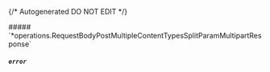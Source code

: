 {/* Autogenerated DO NOT EDIT  */}

<Collapsible defaultOpen>
    ##### `*operations.RequestBodyPostMultipleContentTypesSplitParamMultipartResponse`
    <Collapsible.Break/>
    <RequestBodyPostMultipleContentTypesSplitParamMultipartResponse/>
</Collapsible>

##### `error`

